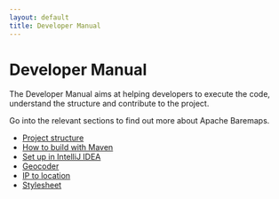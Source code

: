 ```yaml
---
layout: default
title: Developer Manual
---
```


# Developer Manual

The Developer Manual aims at helping developers to execute the code, understand the structure and contribute to the project.

Go into the relevant sections to find out more about Apache Baremaps.

 - [Project structure](/documentation/developer-manual/project-structure/)
 - [How to build with Maven](/documentation/developer-manual/how-to-build-with-maven/)
 - [Set up in IntelliJ IDEA](/documentation/developer-manual/setup-in-intellij/)
 - [Geocoder](/documentation/developer-manual/geocoder/)
 - [IP to location](/documentation/developer-manual/ip-to-location/)
 - [Stylesheet](/documentation/developer-manual/basemap)
